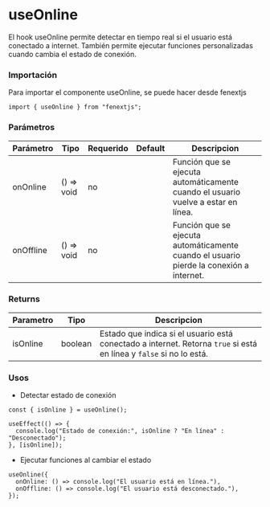 # useOnline

El hook useOnline permite detectar en tiempo real si el usuario está conectado a internet. También permite ejecutar funciones personalizadas cuando cambia el estado de conexión.

### Importación

Para importar el componente useOnline, se puede hacer desde fenextjs

```tsx copy
import { useOnline } from "fenextjs";
```

### Parámetros

| Parámetro | Tipo        | Requerido | Default | Descripcion                                                                             |
| --------- | ----------- | --------- | ------- | --------------------------------------------------------------------------------------- |
| onOnline  | () =\> void | no        |         | Función que se ejecuta automáticamente cuando el usuario vuelve a estar en línea.       |
| onOffline | () =\> void | no        |         | Función que se ejecuta automáticamente cuando el usuario pierde la conexión a internet. |

### Returns

| Parametro | Tipo    | Descripcion                                                                                                         |
| --------- | ------- | ------------------------------------------------------------------------------------------------------------------- |
| isOnline  | boolean | Estado que indica si el usuario está conectado a internet. Retorna `true` si está en línea y `false` si no lo está. |

### Usos

- Detectar estado de conexión

```tsx copy
const { isOnline } = useOnline();

useEffect(() => {
  console.log("Estado de conexión:", isOnline ? "En línea" : "Desconectado");
}, [isOnline]);
```

- Ejecutar funciones al cambiar el estado

```tsx copy
useOnline({
  onOnline: () => console.log("El usuario está en línea."),
  onOffline: () => console.log("El usuario está desconectado."),
});
```
